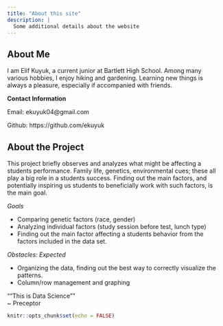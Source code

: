 ```yaml
---
title: "About this site"
description: |
  Some additional details about the website
---
```

## About Me 
I am Elif Kuyuk, a current junior at Bartlett High School. Among many various hobbies, I enjoy hiking and gardening. Learning new things is always a pleasure, especially if accompanied with friends. 

**Contact Information** 

Email: ekuyuk04@gmail.com 

Github: https://github.com/ekuyuk 

## About the Project 

This project briefly observes and analyzes what might be affecting a students performance. Family life, genetics, environmental cues; these all play a big role in a students success. 
Finding out the main factors, and potentially inspiring us students to beneficially work with such factors, is the main goal. 

*Goals* 

* Comparing genetic factors (race, gender)
* Analyzing individual factors (study session before test, lunch type)
* Finding out the main factor affecting a students behavior from the factors included in the data set. 

*Obstacles: Expected*

* Organizing the data, finding out the best way to correctly visualize the patterns.
* Column/row management and graphing 


""This is Data Science""  
              ~ Preceptor 
```r
knitr::opts_chunk$set(echo = FALSE)
```

